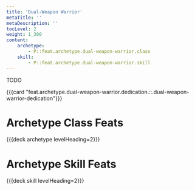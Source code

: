 ```yaml
---
title: 'Dual-Weapon Warrior'
metaTitle: ''
metaDescription: ''
tocLevel: 2
weight: 1_300
content:
    archetype:
        - P::feat.archetype.dual-weapon-warrior.class
    skill:
        - P::feat.archetype.dual-weapon-warrior.skill
---
```


TODO

{{{card "feat.archetype.dual-weapon-warrior.dedication.::.dual-weapon-warrior-dedication"}}}

# Archetype Class Feats

{{{deck archetype levelHeading=2}}}

# Archetype Skill Feats

{{{deck skill levelHeading=2}}}